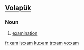 ==[[Volapük]]==

===Noun===
{{infl|vo|noun}}

# [[examination]]

[[fr:xam]]
[[is:xam]]
[[ku:xam]]
[[tr:xam]]
[[vo:xam]]